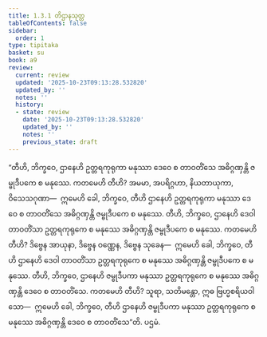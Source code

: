 ```yaml
---
title: 1.3.1 တိဌာနသုတ္တ
tableOfContents: false
sidebar:
  order: 1
type: tipitaka
basket: su
book: a9
review:
  current: review
  updated: '2025-10-23T09:13:28.532820'
  updated_by: ''
  notes: ''
  history:
  - state: review
    date: '2025-10-23T09:13:28.532820'
    updated_by: ''
    notes: ''
    previous_state: draft
---
```



<ReviewStatus review={frontmatter.review} showDetails={true} />

<HypothesisAnnotation frontmatter={frontmatter} />

<DynamicBreadcrumb />

<Division number="21" book="a9" e="ch" v="17" p="198">

<Paragraph number="179" book="a9">
“တီဟိ, ဘိက္ခဝေ, ဌာနေဟိ ဥတ္တရကုရုကာ မနုဿာ ဒေဝေ စ တာဝတိံသေ အဓိဂ္ဂဏှန္တိ ဇမ္ဗုဒီပကေ စ မနုဿေ. ကတမေဟိ တီဟိ? အမမာ, အပရိဂ္ဂဟာ, နိယတာယုကာ, ဝိသေသဂုဏာ—  ဣမေဟိ ခေါ, ဘိက္ခဝေ, တီဟိ ဌာနေဟိ ဥတ္တရကုရုကာ မနုဿာ ဒေဝေ စ တာဝတိံသေ အဓိဂ္ဂဏှန္တိ ဇမ္ဗုဒီပကေ စ မနုဿေ.
</Paragraph>

<Paragraph number="180" book="a9">
တီဟိ, ဘိက္ခဝေ, ဌာနေဟိ ဒေဝါ တာဝတိံသာ ဥတ္တရကုရုကေ စ မနုဿေ အဓိဂ္ဂဏှန္တိ ဇမ္ဗုဒီပကေ စ မနုဿေ. ကတမေဟိ တီဟိ? ဒိဗ္ဗေန အာယုနာ, ဒိဗ္ဗေန ဝဏ္ဏေန, ဒိဗ္ဗေန သုခေန—  ဣမေဟိ ခေါ, ဘိက္ခဝေ, တီဟိ ဌာနေဟိ ဒေဝါ တာဝတိံသာ ဥတ္တရကုရုကေ စ မနုဿေ အဓိဂ္ဂဏှန္တိ ဇမ္ဗုဒီပကေ စ မနုဿေ.
</Paragraph>

<Paragraph number="181" book="a9">
တီဟိ, ဘိက္ခဝေ, ဌာနေဟိ ဇမ္ဗုဒီပကာ မနုဿာ ဥတ္တရကုရုကေ စ မနုဿေ အဓိဂ္ဂဏှန္တိ ဒေဝေ စ တာဝတိံသေ. ကတမေဟိ တီဟိ? သူရာ, သတိမန္တော, ဣဓ ဗြဟ္မစရိယဝါသော—  ဣမေဟိ ခေါ, ဘိက္ခဝေ, တီဟိ ဌာနေဟိ ဇမ္ဗုဒီပကာ မနုဿာ ဥတ္တရကုရုကေ စ မနုဿေ အဓိဂ္ဂဏှန္တိ ဒေဝေ စ တာဝတိံသေ”တိ.

</Paragraph>
</Division>

<Paragraph number="182" type="center" book="a9">
ပဌမံ.
</Paragraph>